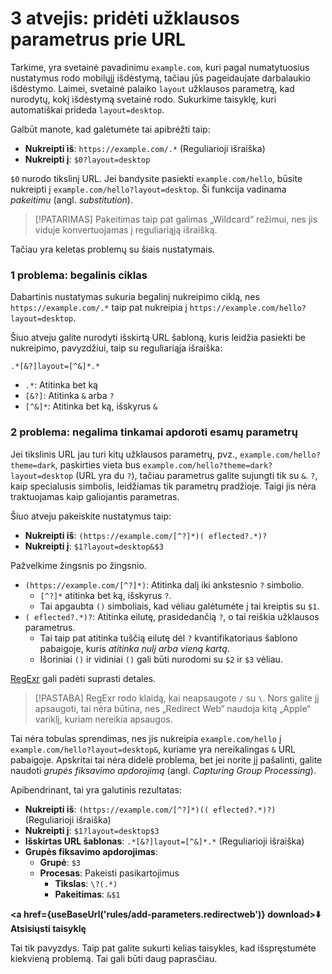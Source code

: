 
# 3 atvejis: pridėti užklausos parametrus prie URL

Tarkime, yra svetainė pavadinimu `example.com`, kuri pagal numatytuosius nustatymus rodo mobilųjį išdėstymą, tačiau jūs pageidaujate darbalaukio išdėstymo. Laimei, svetainė palaiko `layout` užklausos parametrą, kad nurodytų, kokį išdėstymą svetainė rodo. Sukurkime taisyklę, kuri automatiškai prideda `layout=desktop`.

Galbūt manote, kad galėtumėte tai apibrėžti taip:

* **Nukreipti iš**: `https://example.com/.*` (Reguliarioji išraiška)
* **Nukreipti į**: `$0?layout=desktop`

`$0` nurodo tikslinį URL. Jei bandysite pasiekti `example.com/hello`, būsite nukreipti į `example.com/hello?layout=desktop`. Ši funkcija vadinama *pakeitimu* (angl. *substitution*).

> [!PATARIMAS]
> Pakeitimas taip pat galimas „Wildcard“ režimui, nes jis viduje konvertuojamas į reguliariąją išraišką.

Tačiau yra keletas problemų su šiais nustatymais.

### 1 problema: begalinis ciklas

Dabartinis nustatymas sukuria begalinį nukreipimo ciklą, nes `https://example.com/.*` taip pat nukreipia į `https://example.com/hello?layout=desktop`.

Šiuo atveju galite nurodyti išskirtą URL šabloną, kuris leidžia pasiekti be nukreipimo, pavyzdžiui, taip su reguliariąja išraiška:

```
.*[&?]layout=[^&]*.*
```

* `.*`: Atitinka bet ką
* `[&?]`: Atitinka `&` arba `?`
* `[^&]*`: Atitinka bet ką, išskyrus `&`


### 2 problema: negalima tinkamai apdoroti esamų parametrų

Jei tikslinis URL jau turi kitų užklausos parametrų, pvz., `example.com/hello?theme=dark`, paskirties vieta bus `example.com/hello?theme=dark?layout=desktop` (URL yra du `?`), tačiau parametrus galite sujungti tik su `&`. `?`, kaip specialusis simbolis, leidžiamas tik parametrų pradžioje. Taigi jis nėra traktuojamas kaip galiojantis parametras.

Šiuo atveju pakeiskite nustatymus taip:

* **Nukreipti iš**: `(https://example.com/[^?]*)(eflected?.*)?`
* **Nukreipti į**: `$1?layout=desktop&$3`

Pažvelkime žingsnis po žingsnio.

* `(https://example.com/[^?]*)`: Atitinka dalį iki ankstesnio `?` simbolio.
    * `[^?]*` atitinka bet ką, išskyrus `?`.
    * Tai apgaubta `()` simboliais, kad vėliau galėtumėte į tai kreiptis su `$1`.
* `(eflected?.*)?`: Atitinka eilutę, prasidedančią `?`, o tai reiškia užklausos parametrus.
    * Tai taip pat atitinka tuščią eilutę dėl `?` kvantifikatoriaus šablono pabaigoje, kuris *atitinka nulį arba vieną kartą*.
    * Išoriniai `()` ir vidiniai `()` gali būti nurodomi su `$2` ir `$3` vėliau.

[RegExr](https://regexr.com) gali padėti suprasti detales.

> [!PASTABA]
> RegExr rodo klaidą, kai neapsaugote `/` su `\`. Nors galite jį apsaugoti, tai nėra būtina, nes „Redirect Web“ naudoja kitą „Apple“ variklį, kuriam nereikia apsaugos.

Tai nėra tobulas sprendimas, nes jis nukreipia `example.com/hello` į `example.com/hello?layout=desktop&`, kuriame yra nereikalingas `&` URL pabaigoje. Apskritai tai nėra didelė problema, bet jei norite jį pašalinti, galite naudoti *grupės fiksavimo apdorojimą* (angl. *Capturing Group Processing*).

Apibendrinant, tai yra galutinis rezultatas:

* **Nukreipti iš**: `(https://example.com/[^?]*)((eflected?.*)?)` (Reguliarioji išraiška)
* **Nukreipti į**: `$1?layout=desktop$3`
* **Išskirtas URL šablonas**: `.*[&?]layout=[^&]*.*` (Reguliarioji išraiška)
* **Grupės fiksavimo apdorojimas**:
    * **Grupė**: `$3`
    * **Procesas**: Pakeisti pasikartojimus
        * **Tikslas**: `\?(.*)`
        * **Pakeitimas**: `&$1`

**<a href={useBaseUrl('rules/add-parameters.redirectweb')} download>⬇️ Atsisiųsti taisyklę</a>**

Tai tik pavyzdys. Taip pat galite sukurti kelias taisykles, kad išspręstumėte kiekvieną problemą. Tai gali būti daug paprasčiau.
